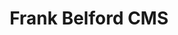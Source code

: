 ---
title: Frank Belford CMS
url: hhttp://34.216.117.66/
caption: CMS is computer software or an application that uses a database to manage all content, and it can be used when developing a website.
preview: /img/fb-cms.png
tags: [Database, SQL, Ruby, Ruby on Rails, Postgreas, capistrano]
---